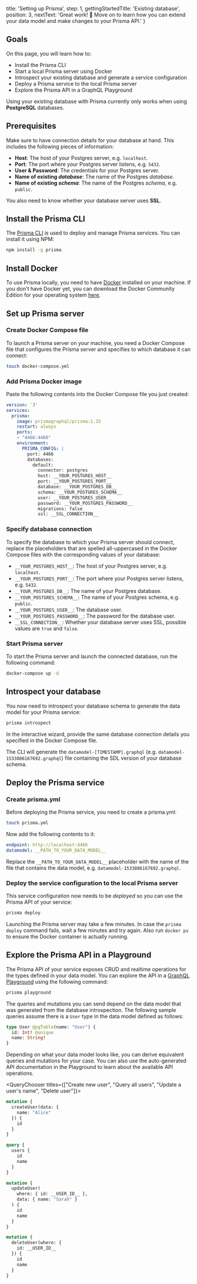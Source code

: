 
  title: 'Setting up Prisma',
  step: 1,
  gettingStartedTitle: 'Existing database',
  position: 3,
  nextText: 'Great work! 👏  Move on to learn how you can extend your data model and make changes to your Prisma API.'
}

## Goals

On this page, you will learn how to:

- Install the Prisma CLI
- Start a local Prisma server using Docker
- Introspect your existing database and generate a service configuration
- Deploy a Prisma service to the local Prisma server
- Explore the Prisma API in a GraphQL Playground

<Warning>

Using your existing database with Prisma currently only works when using **PostgreSQL** databases.

</Warning>

## Prerequisites

Make sure to have connection details for your database at hand. This includes the following pieces of information:

- **Host**: The host of your Postgres server, e.g. `localhost`.
- **Port**: The port where your Postgres server listens, e.g. `5432`.
- **User & Password**: The credentials for your Postgres server.
- **Name of existing _database_**: The name of the Postgres _database_.
- **Name of existing _schema_**: The name of the Postgres _schema_, e.g. `public`.

You also need to know whether your database server uses **SSL**.

## Install the Prisma CLI

The [Prisma CLI](https://www.npmjs.com/package/prisma) is used to deploy and manage Prisma services. You can install it using NPM:

```bash copy
npm install -g prisma
```

## Install Docker

To use Prisma locally, you need to have [Docker](https://www.docker.com) installed on your machine. If you don't have Docker yet, you can download the Docker Community Edition for your operating system [here](https://www.docker.com/community-edition).

## Set up Prisma server

### Create Docker Compose file

To launch a Prisma server on your machine, you need a Docker Compose file that configures the Prisma server and specifies to which database it can connect:

```bash copy
touch docker-compose.yml
```

### Add Prisma Docker image

Paste the following contents into the Docker Compose file you just created:

```yml copy
version: '3'
services:
  prisma:
    image: prismagraphql/prisma:1.15
    restart: always
    ports:
    - "4466:4466"
    environment:
      PRISMA_CONFIG: |
        port: 4466
        databases:
          default:
            connector: postgres
            host: __YOUR_POSTGRES_HOST__
            port: __YOUR_POSTGRES_PORT__
            database: __YOUR_POSTGRES_DB__
            schema: __YOUR_POSTGRES_SCHEMA__
            user: __YOUR_POSTGRES_USER__
            password: __YOUR_POSTGRES_PASSWORD__
            migrations: false
            ssl: __SSL_CONNECTION__
```

### Specify database connection

To specify the database to which your Prisma server should connect, replace the placeholders that are spelled all-uppercased in the Docker Compose files with the corresponding values of your database:

- `__YOUR_POSTGRES_HOST__`: The host of your Postgres server, e.g. `localhost`.
- `__YOUR_POSTGRES_PORT__`: The port where your Postgres server listens, e.g. `5432`.
- `__YOUR_POSTGRES_DB__`: The name of your Postgres database.
- `__YOUR_POSTGRES_SCHEMA__`: The name of your Postgres schema, e.g. `public`.
- `__YOUR_POSTGRES_USER__`: The database user.
- `__YOUR_POSTGRES_PASSWORD__`: The password for the database user.
- `__SSL_CONNECTION__`: Whether your database server uses SSL, possible values are `true` and `false`.

### Start Prisma server

To start the Prisma server and launch the connected database, run the following command:

```bash copy
docker-compose up -d
```

## Introspect your database

You now need to introspect your database schema to generate the data model for your Prisma service:

```bash copy
prisma introspect
```

In the interactive wizard, provide the same database connection details you specified in the Docker Compose file.

The CLI will generate the `datamodel-[TIMESTAMP].graphql` (e.g. `datamodel-1533886167692.graphql`) file containing the SDL version of your database schema.

## Deploy the Prisma service

### Create prisma.yml

Before deploying the Prisma service, you need to create a prisma.yml:

```bash copy
touch prisma.yml
```

Now add the following contents to it:

```yml copy
endpoint: http://localhost:4466
datamodel: __PATH_TO_YOUR_DATA_MODEL__
```

Replace the `__PATH_TO_YOUR_DATA_MODEL__` placeholder with the name of the file that contains the data model, e.g. `datamodel-1533886167692.graphql`.

### Deploy the service configuration to the local Prisma server

This service configuration now needs to be _deployed_ so you can use the Prisma API of your service:

```bash copy
prisma deploy
```

<Warning>

Launching the Prisma server may take a few minutes. In case the `prisma deploy` command fails, wait a few minutes and try again. Also run `docker ps` to ensure the Docker container is actually running.

</Warning>

## Explore the Prisma API in a Playground

The Prisma API of your service exposes CRUD and realtime operations for the types defined in your data model. You can explore the API in a [GraphQL Playground](https://github.com/prisma/graphql-playground) using the following command:

```bash copy
prisma playground
```

The queries and mutations you can send depend on the data model that was generated from the database introspection. The following sample queries assume there is a `User` type in the data model defined as follows:

```graphql
type User @pgTable(name: "User") {
  id: Int! @unique
  name: String!
}
```

Depending on what your data model looks like, you can derive equivalent queries and mutations for your case. You can also use the auto-generated API documentation in the Playground to learn about the available API operations.

<QueryChooser titles={["Create new user", "Query all users", "Update a user's name", "Delete user"]}>

```graphql lineNumbers,copy
mutation {
  createUser(data: {
    name: "Alice"
  }) {
    id
  }
}
```

```graphql lineNumbers,copy
query {
  users {
    id
    name
  }
}
```

```graphql lineNumbers,copy
mutation {
  updateUser(
    where: { id: __USER_ID__ },
    data: { name: "Sarah" }
  ) {
    id
    name
  }
}
```

```graphql lineNumbers,copy
mutation {
  deleteUser(where: {
    id: __USER_ID__
  }) {
    id
    name
  }
}
```

</QueryChooser>
